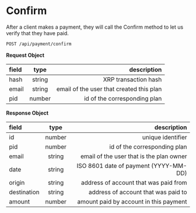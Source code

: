 # Confirm

After a client makes a payment, they will call the Confirm method to let us verify that they have paid.

```bash filename="Endpoints" copy
POST /api/payment/confirm
```

**Request Object**

| field |  type  |                              description |
| :---- | :----: | ---------------------------------------: |
| hash  | string |                     XRP transaction hash |
| email | string | email of the user that created this plan |
| pid   | number |             id of the corresponding plan |

**Response Object**

| field       |  type  |                              description |
| :---------- | :----: | ---------------------------------------: |
| id          | number |                        unique identifier |
| pid         | number |             id of the corresponding plan |
| email       | string | email of the user that is the plan owner |
| date        | string |    ISO 8601 date of payment (YYYY-MM-DD) |
| origin      | string |    address of account that was paid from |
| destination | string |      address of account that was paid to |
| amount      | number |   amount paid by account in this payment |
